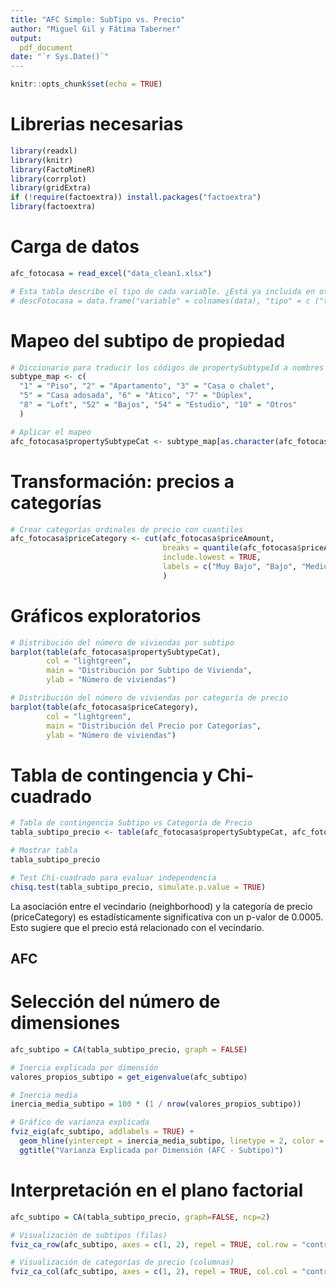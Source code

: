 ```yaml
---
title: "AFC Simple: SubTipo vs. Precio"
author: "Miguel Gil y Fátima Taberner"
output:
  pdf_document
date: "`r Sys.Date()`"
---
```


```r
knitr::opts_chunk$set(echo = TRUE)
```

# Librerias necesarias

```r
library(readxl)
library(knitr)
library(FactoMineR)
library(corrplot)
library(gridExtra)
if (!require(factoextra)) install.packages("factoextra")
library(factoextra)
```

# Carga de datos

```r
afc_fotocasa = read_excel("data_clean1.xlsx")

# Esta tabla describe el tipo de cada variable. ¿Está ya incluida en otro bloque del proyecto?
# descFotocasa = data.frame("variable" = colnames(data), "tipo" = c ("text","num","num",rep("cat",4),   "date",rep("cat",2),rep("num",7), rep("bool",4),rep("num",12),"bool"))
```

# Mapeo del subtipo de propiedad

```r
# Diccionario para traducir los códigos de propertySubtypeId a nombres descriptivos
subtype_map <- c(
  "1" = "Piso", "2" = "Apartamento", "3" = "Casa o chalet",
  "5" = "Casa adosada", "6" = "Ático", "7" = "Dúplex",
  "8" = "Loft", "52" = "Bajos", "54" = "Estudio", "10" = "Otros"
  )

# Aplicar el mapeo
afc_fotocasa$propertySubtypeCat <- subtype_map[as.character(afc_fotocasa$propertySubtypeId)]
```

# Transformación: precios a categorías

```r
# Crear categorías ordinales de precio con cuantiles
afc_fotocasa$priceCategory <- cut(afc_fotocasa$priceAmount,
                                  breaks = quantile(afc_fotocasa$priceAmount, probs = seq(0, 1, length.out = 7), na.rm = TRUE),
                                  include.lowest = TRUE,
                                  labels = c("Muy Bajo", "Bajo", "Medio Bajo", "Medio Alto", "Alto", "Muy Alto")
                                  )
```

# Gráficos exploratorios

```r
# Distribución del número de viviendas por subtipo
barplot(table(afc_fotocasa$propertySubtypeCat),
        col = "lightgreen",
        main = "Distribución por Subtipo de Vivienda",
        ylab = "Número de viviendas")

# Distribución del número de viviendas por categoría de precio
barplot(table(afc_fotocasa$priceCategory),
        col = "lightgreen",
        main = "Distribución del Precio por Categorías",
        ylab = "Número de viviendas")

```

# Tabla de contingencia y Chi-cuadrado

```r
# Tabla de contingencia Subtipo vs Categoría de Precio
tabla_subtipo_precio <- table(afc_fotocasa$propertySubtypeCat, afc_fotocasa$priceCategory)

# Mostrar tabla
tabla_subtipo_precio

# Test Chi-cuadrado para evaluar independencia
chisq.test(tabla_subtipo_precio, simulate.p.value = TRUE)
```
La asociación entre el vecindario (neighborhood) y la categoría de precio (priceCategory) es estadísticamente significativa con un p-valor de 0.0005. Esto sugiere que el precio está relacionado con el vecindario.

## AFC

# Selección del número de dimensiones

```r
afc_subtipo = CA(tabla_subtipo_precio, graph = FALSE)

# Inercia explicada por dimensión
valores_propios_subtipo = get_eigenvalue(afc_subtipo)

# Inercia media
inercia_media_subtipo = 100 * (1 / nrow(valores_propios_subtipo))

# Gráfico de varianza explicada
fviz_eig(afc_subtipo, addlabels = TRUE) +
  geom_hline(yintercept = inercia_media_subtipo, linetype = 2, color = "red") +
  ggtitle("Varianza Explicada por Dimensión (AFC - Subtipo)")
```

# Interpretación en el plano factorial

```r
afc_subtipo = CA(tabla_subtipo_precio, graph=FALSE, ncp=2)

# Visualización de subtipos (filas)
fviz_ca_row(afc_subtipo, axes = c(1, 2), repel = TRUE, col.row = "contrib", gradient.cols = c("#00AFBB", "#E7B800", "#FC4E07"), title = "Subtipos de Vivienda según perfil de precios")

# Visualización de categorías de precio (columnas)
fviz_ca_col(afc_subtipo, axes = c(1, 2), repel = TRUE, col.col = "contrib", gradient.cols = c("#00AFBB", "#E7B800", "#FC4E07"), title = "Categorías de Precio según subtipo de vivienda")
```

